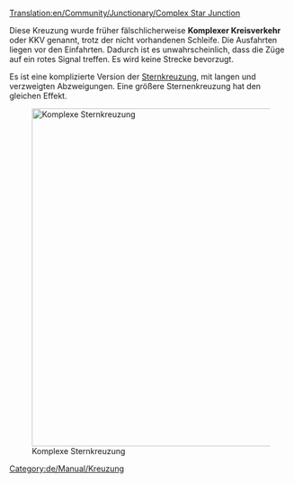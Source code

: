 [[Translation:en/Community/Junctionary/Complex Star Junction]]

{{de/Community/Junctionary/Kreuzungsmenü}}
Diese Kreuzung wurde früher fälschlicherweise '''Komplexer Kreisverkehr''' oder KKV genannt, trotz der nicht vorhandenen Schleife. Die Ausfahrten liegen vor den Einfahrten. Dadurch ist es unwahrscheinlich, dass die Züge auf ein rotes Signal treffen. Es wird keine Strecke bevorzugt.

Es ist eine komplizierte Version der [[de/Community/Junctionary/Sternkreuzung|Sternkreuzung]], mit langen und verzweigten Abzweigungen. Eine größere Sternenkreuzung hat den gleichen Effekt.

[[File:en/Community/Junctionary/Lgroundabout.png|none|thumb|600px|Komplexe Sternkreuzung]]

{{de/Community/Junctionary/Kreuzungskriterien|Teuer|3|0|1|1|1|1|0|0|0|0|0||Ausgefallene Züge blockieren nur das eine Gleis.|
*Kreuzung kann viele Züge auf einmal handhaben.
*Ist riesig groß.
}}

[[Category:de/Manual/Kreuzung]]